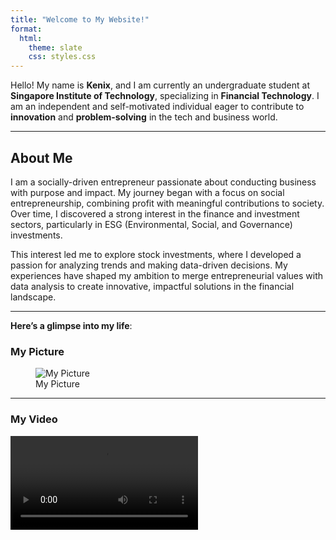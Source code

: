 ```yaml
---
title: "Welcome to My Website!"
format:
  html:
    theme: slate 
    css: styles.css
---
```


Hello! My name is **Kenix**, and I am currently an undergraduate student at **Singapore Institute of Technology**, specializing in **Financial Technology**. I am an independent and self-motivated individual eager to contribute to **innovation** and **problem-solving** in the tech and business world.

---

## **About Me**
  
I am a socially-driven entrepreneur passionate about conducting business with purpose and impact. My journey began with a focus on social entrepreneurship, combining profit with meaningful contributions to society. Over time, I discovered a strong interest in the finance and investment sectors, particularly in ESG (Environmental, Social, and Governance) investments.

This interest led me to explore stock investments, where I developed a passion for analyzing trends and making data-driven decisions. My experiences have shaped my ambition to merge entrepreneurial values with data analysis to create innovative, impactful solutions in the financial landscape.

---

**Here’s a glimpse into my life**:

### **My Picture**
![My Picture](/img/kenixface.jpg){.profile-picture}

---

### **My Video**
<video class="custom-video" controls>
  <source src="/img/taiwantt.mp4" type="video/mp4">
  Your browser does not support the video tag.
</video>

---

## **My Travels**
I also **love traveling**! One of my favorite trips was to **Taipei**, where I enjoyed exploring the city and its vibrant culture. Here's a picture of an adorable cat I saw during my travels:

![Cat Dressed as a Deer](/img/catdeer.jpg){.cat-picture}

---

## **Contact Me**

Feel free to connect with me:

- **Email**: <a href="mailto:kenixnge7289@gmail.com" style="color: black;">kenixnge7289@gmail.com</a>

- **LinkedIn**: <a href="https://www.linkedin.com/in/kenix-nge" style="color: black;">linkedin.com/in/kenix-nge</a>

I’d love to hear from you and share more about my journey and experiences.

